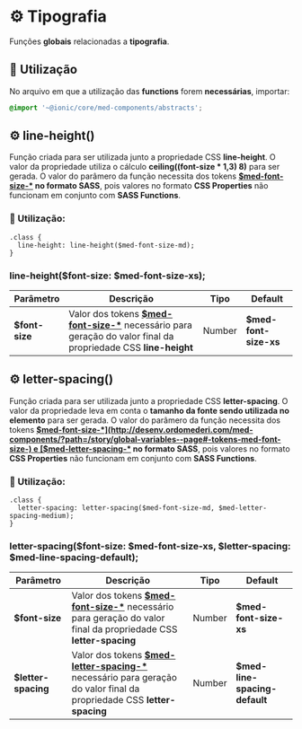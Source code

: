 
<Meta title="Sass/Functions/Tipografia" />

# ⚙️ Tipografia

Funções **globais** relacionadas a **tipografia**.

## 💈 Utilização

No arquivo em que a utilização das **functions** forem **necessárias**, importar:

``` scss
@import '~@ionic/core/med-components/abstracts';
```

## ⚙️ line-height()

Função criada para ser utilizada junto a propriedade CSS **line-height**. O valor da propriedade utiliza o cálculo
**ceiling((font-size \* 1,3) 8)** para ser gerada. O valor do parâmero da função necessita dos tokens
**[$med-font-size-*](http://desenv.ordomederi.com/med-components/?path=/story/global-variables--page#-tokens-med-font-size-) no formato SASS**,
pois valores no formato **CSS Properties** não funcionam em conjunto com **SASS Functions**.

### 💈 Utilização:

```
.class {
  line-height: line-height($med-font-size-md);
}
```

### line-height($font-size: $med-font-size-xs);

| Parâmetro      | Descrição                                                                                                                                                                                                                 | Tipo   | Default               |
| -------------- | ------------------------------------------------------------------------------------------------------------------------------------------------------------------------------------------------------------------------- | ------ | --------------------- |
| **$font-size** | Valor dos tokens **[$med-font-size-*](http://desenv.ordomederi.com/med-components/?path=/story/global-variables--page#-tokens-med-font-size-)** necessário para geração do valor final da propriedade CSS **line-height** | Number | **$med-font-size-xs** |

## ⚙️ letter-spacing()

Função criada para ser utilizada junto a propriedade CSS **letter-spacing**. O valor da propriedade leva em conta o **tamanho da fonte sendo utilizada no elemento**  para ser gerada. O valor do parâmero da função necessita
dos tokens **[$med-font-size-*](http://desenv.ordomederi.com/med-components/?path=/story/global-variables--page#-tokens-med-font-size-) e [$med-letter-spacing-*](http://desenv.ordomederi.com/med-components/?path=/story/global-variables--page#-tokens-med-letter-spacing-) no formato SASS**,
pois valores no formato **CSS Properties** não funcionam em conjunto com **SASS Functions**.

### 💈 Utilização:

```
.class {
  letter-spacing: letter-spacing($med-font-size-md, $med-letter-spacing-medium);
}
```

### letter-spacing($font-size: $med-font-size-xs, $letter-spacing: $med-line-spacing-default);

| Parâmetro           | Descrição                                                                                                                                                                                                                              | Tipo   | Default                       |
| ------------------- | -------------------------------------------------------------------------------------------------------------------------------------------------------------------------------------------------------------------------------------- | ------ | ----------------------------- |
| **$font-size**      | Valor dos tokens **[$med-font-size-*](http://desenv.ordomederi.com/med-components/?path=/story/global-variables--page#-tokens-med-font-size-)** necessário para geração do valor final da propriedade CSS **letter-spacing**           | Number | **$med-font-size-xs**         |
| **$letter-spacing** | Valor dos tokens **[$med-letter-spacing-*](http://desenv.ordomederi.com/med-components/?path=/story/global-variables--page#-tokens-med-letter-spacing-)** necessário para geração do valor final da propriedade CSS **letter-spacing** | Number | **$med-line-spacing-default** |
